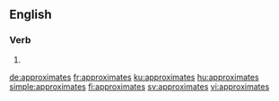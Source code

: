 ==English==

===Verb===
{{head|en|verb form}}

# {{en-third-person singular of|approximate}}

[[de:approximates]]
[[fr:approximates]]
[[ku:approximates]]
[[hu:approximates]]
[[simple:approximates]]
[[fi:approximates]]
[[sv:approximates]]
[[vi:approximates]]